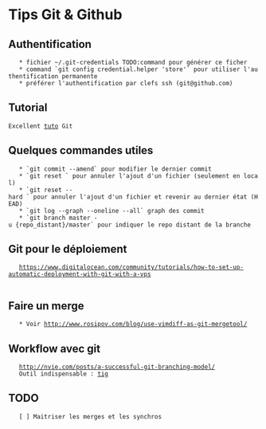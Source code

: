 = Tips Git & Github =

== Authentification ==

	* fichier ~/.git-credentials TODO:command pour générer ce ficher
	* command `git config credential.helper 'store'` pour utiliser l'authentification permanente
	* préférer l'authentification par clefs ssh (git@github.com)

== Tutorial ==

 Excellent [[http://blog.octo.com/git-dans-la-pratique-12/|tuto]] Git 
 
== Quelques commandes utiles ==

    * `git commit --amend` pour modifier le dernier commit
    * `git reset <file>` pour annuler l'ajout d'un fichier (seulement en local)
    * `git reset --hard <file>` pour annuler l'ajout d'un fichier et revenir au dernier état (HEAD)
    * `git log --graph --oneline --all` graph des commit
    * `git branch master -u {repo_distant}/master` pour indiquer le repo distant de la branche

== Git pour le déploiement ==
	https://www.digitalocean.com/community/tutorials/how-to-set-up-automatic-deployment-with-git-with-a-vps
	
== Faire un merge ==

    * Voir http://www.rosipov.com/blog/use-vimdiff-as-git-mergetool/

== Workflow avec git ==
    http://nvie.com/posts/a-successful-git-branching-model/
    Outil indispensable : [[http://jonas.nitro.dk/tig/|tig]]

== TODO ==
    [ ] Maitriser les merges et les synchros
